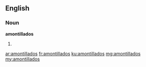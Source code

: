 ==English==

===Noun===
'''amontillados'''

# {{plural of|amontillado}}

[[ar:amontillados]]
[[fr:amontillados]]
[[ku:amontillados]]
[[mg:amontillados]]
[[my:amontillados]]